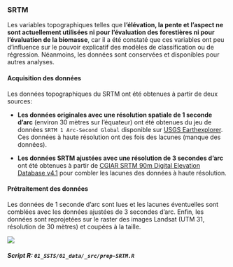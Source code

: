 
### SRTM

Les variables topographiques telles que **l'élévation, la pente et l'aspect ne sont actuellement utilisées ni pour l'évaluation des forestières ni pour l'évaluation de la biomasse**, car il a été constaté que ces variables ont peu d'influence sur le pouvoir explicatif des modèles de classification ou de régression. Néanmoins, les données sont conservées et disponibles pour autres analyses.

#### Acquisition des données

Les données topographiques du SRTM ont été obtenues à partir de deux sources:

* **Les données originales avec une résolution spatiale de 1 seconde d'arc** (environ 30 mètres sur l'équateur) ont été obtenues du jeu de données `SRTM 1 Arc-Second Global` disponible sur [USGS Earthexplorer](https://earthexplorer.usgs.gov/). Ces données à haute résolution ont des fois des lacunes (manque des données).

* **Les données SRTM ajustées avec une résolution de 3 secondes d'arc** ont été obtenues à partir de [CGIAR SRTM 90m Digital Elevation Database v4.1](http://srtm.csi.cgiar.org/srtmdata/) pour combler les lacunes des données à haute résolution.

#### Prétraitement des données

Les données de 1 seconde d'arc sont lues et les lacunes éventuelles sont comblées avec les données ajustées de 3 secondes d'arc. Enfin, les données sont reprojetées sur le raster des images Landsat (UTM 31, résolution de 30 mètres) et coupées à la taille.

![](images/SRTM-1arcsec.jpeg)

##### Script R: `01_SSTS/01_data/_src/prep-SRTM.R` {-}
```r
```
